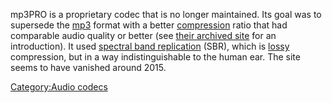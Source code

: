 {{Wikipedia|mp3PRO}}

mp3PRO is a proprietary codec that is no longer maintained. Its goal was to supersede the [[mp3]] format with a better [[compression]] ratio that had comparable audio quality or better (see [https://web.archive.org/web/20150217185935/http://www.mp3prozone.com/basics.htm their archived site] for an introduction). It used [[wikipedia:spectral band replication|spectral band replication]] (SBR), which is [[lossy]] compression, but in a way indistinguishable to the human ear. The site seems to have vanished around 2015.

[[Category:Audio codecs]]